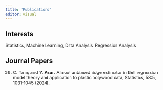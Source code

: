 ```yaml
---
title: "Publications"
editor: visual
---
```


## Interests

Statistics, Machine Learning, Data Analysis, Regression Analysis

## Journal Papers

38. C. Tanış and **Y. Asar**. Almost unbiased ridge estimator in Bell regression model theory and application to plastic polywood data, Statistics, 58:5, 1031–1045 (2024). 
